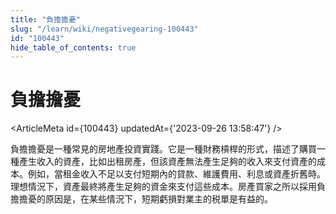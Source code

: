```yaml
---
title: "負擔擔憂"
slug: "/learn/wiki/negativegearing-100443"
id: "100443"
hide_table_of_contents: true
---
```



# 負擔擔憂

<ArticleMeta id={100443} updatedAt={'2023-09-26 13:58:47'} />
<div className='border-solid border-b border-t-0 my-4 border-[var(--ifm-color-gray-300)]' />

負擔擔憂是一種常見的房地產投資實踐。它是一種財務槓桿的形式，描述了購買一種產生收入的資產，比如出租房產，但該資產無法產生足夠的收入來支付資產的成本。例如，當租金收入不足以支付短期內的貸款、維護費用、利息或資產折舊時。理想情況下，資產最終將產生足夠的資金來支付這些成本。房產買家之所以採用負擔擔憂的原因是，在某些情況下，短期虧損對業主的税單是有益的。
